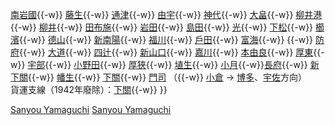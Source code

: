{{鐵道路線
|模板名稱 = 山陽本線 (山口地區)
|名稱 = [[山陽本線]]（[[File:JR logo (west).svg|25px|西日本旅客鐵道|link=西日本旅客鐵道]] 岩國－下關 / [[File:JR logo (kyushu).svg|25px|九州旅客鐵道|link=九州旅客鐵道]] 下關－小倉 [[File:JRK number JA.svg|20px]]）
|代表色 = #0072bc
|代表色2 = #ee3d49
|車站列表 = （[[Template:山陽本線 (廣島地區)|廣島方向]]←）[[岩國站|岩國]]{{-w}} [[南岩國站|南岩國]]{{-w}} [[藤生站|藤生]]{{-w}} [[通津站|通津]]{{-w}} [[由宇站|由宇]]{{-w}} [[神代站 (山口縣)|神代]]{{-w}} [[大畠站|大畠]]{{-w}} [[柳井港站|柳井港]]{{-w}} [[柳井站|柳井]]{{-w}} [[田布施站|田布施]]{{-w}} [[岩田站|岩田]]{{-w}} [[島田站 (山口縣)|島田]]{{-w}} [[光站|光]]{{-w}} [[下松站 (山口縣)|下松]]{{-w}} [[櫛濱站|櫛濱]]{{-w}} [[德山站|德山]]{{-w}} [[新南陽站|新南陽]]{{-w}} [[福川站|福川]]{{-w}} [[戶田站 (山口縣)|戶田]]{{-w}} [[富海站 (日本)|富海]]{{-w}} {{link-ja|防府貨物站|防府貨物駅|防府（貨）}}{{-w}} [[防府站|防府]]{{-w}} [[大道站|大道]]{{-w}} [[四辻站|四辻]]{{-w}} [[新山口站|新山口]]{{-w}} [[嘉川站 (日本)|嘉川]]{{-w}} [[本由良站|本由良]]{{-w}} [[厚東站|厚東]]{{-w}} [[宇部站|宇部]]{{-w}} [[小野田站|小野田]]{{-w}} [[厚狹站|厚狹]]{{-w}} [[埴生站|埴生]]{{-w}} [[小月站|小月]]{{-w}}[[長府站|長府]]{{-w}} [[新下關站|新下關]]{{-w}} [[幡生站|幡生]]{{-w}} [[下關站|下關]]{{-w}} [[門司站|門司]] （{{-w}} [[小倉車站 (福岡縣)|小倉]] → [[Template:鹿兒島本線 (福岡地區)|博多]]、[[Template:日豐本線1|宇佐]]方向）<br />貨運支線（1942年廢除）：[[下關站|下關]]{{-w}} {{link-ja|下關港站|下関港駅|下關港（貨）}}
}}<noinclude>
[[Category:西日本旅客鐵道路線模板|Sanyou Yamaguchi]]
[[Category:九州旅客鐵道路線模板|Sanyou Yamaguchi]]
</noinclude>